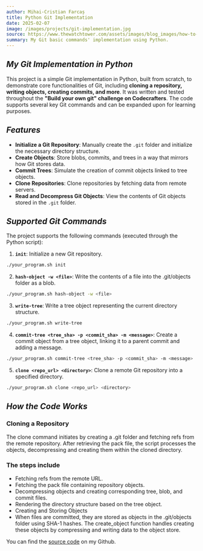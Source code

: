 ```yaml
---
author: Mihai-Cristian Farcaș
title: Python Git Implementation
date: 2025-02-07
image: /images/projects/git-implementation.jpg
source: https://www.thewatchtower.com/assets/images/blog_images/how-to-use-git-version-control-in-cpanel1624580050.jpg
summary: My Git basic commands' implementation using Python.
---
```


## _My Git Implementation in Python_

This project is a simple Git implementation in Python, built from scratch, to
demonstrate core functionalities of Git, including **cloning a repository,
writing objects, creating commits, and more**. It was written and tested
throughout the **"Build your own git" challenge on Codecrafters**. The code
supports several key Git commands and can be expanded upon for learning
purposes.

## _Features_

- **Initialize a Git Repository**: Manually create the `.git` folder and
  initialize the necessary directory structure.
- **Create Objects**: Store blobs, commits, and trees in a way that mirrors how
  Git stores data.
- **Commit Trees**: Simulate the creation of commit objects linked to tree
  objects.
- **Clone Repositories**: Clone repositories by fetching data from remote
  servers.
- **Read and Decompress Git Objects**: View the contents of Git objects stored
  in the `.git` folder.

## _Supported Git Commands_

The project supports the following commands (executed through the Python
script):

1. **`init`**: Initialize a new Git repository.

```bash
./your_program.sh init
```

2. **`hash-object -w <file>`**: Write the contents of a file into the
   .git/objects folder as a blob.

```bash
./your_program.sh hash-object -w <file>
```

3. **`write-tree`**: Write a tree object representing the current directory
   structure.

```bash
./your_program.sh write-tree
```

4. **`commit-tree <tree_sha> -p <commit_sha> -m <message>`**: Create a commit
   object from a tree object, linking it to a parent commit and adding a
   message.

```bash
./your_program.sh commit-tree <tree_sha> -p <commit_sha> -m <message>
```

5. **`clone <repo_url> <directory>`**: Clone a remote Git repository into a
   specified directory.

```bash
./your_program.sh clone <repo_url> <directory>
```

## _How the Code Works_

### Cloning a Repository

The clone command initiates by creating a .git folder and fetching refs from the
remote repository. After retrieving the pack file, the script processes the
objects, decompressing and creating them within the cloned directory.

### The steps include

- Fetching refs from the remote URL.
- Fetching the pack file containing repository objects.
- Decompressing objects and creating corresponding tree, blob, and commit files.
- Rendering the directory structure based on the tree object.
- Creating and Storing Objects
- When files are committed, they are stored as objects in the .git/objects
  folder using SHA-1 hashes. The create_object function handles creating these
  objects by compressing and writing data to the object store.

You can find the
[source code](https://github.com/mihaicristianfarcas/My-Git.git) on my Github.

<ContentFooter />
